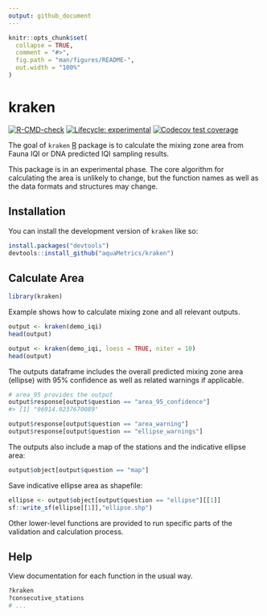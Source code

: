 ```yaml
---
output: github_document
---
```


<!-- README.md is generated from README.Rmd. Please edit that file -->

```r
knitr::opts_chunk$set(
  collapse = TRUE,
  comment = "#>",
  fig.path = "man/figures/README-",
  out.width = "100%"
)
```

# kraken

<!-- badges: start -->
[![R-CMD-check](https://github.com/aquaMetrics/kraken/actions/workflows/R-CMD-check.yaml/badge.svg)](https://github.com/aquaMetrics/kraken/actions/workflows/R-CMD-check.yaml)
[![Lifecycle: experimental](https://img.shields.io/badge/lifecycle-experimental-orange.svg)](https://lifecycle.r-lib.org/articles/stages.html#experimental)
[![Codecov test coverage](https://codecov.io/gh/aquaMetrics/kraken/branch/main/graph/badge.svg)](https://app.codecov.io/gh/aquaMetrics/kraken?branch=main)
<!-- badges: end -->

The goal of `kraken` [R](https://www.r-project.org/) package is to calculate the
mixing zone area from Fauna IQI or DNA predicted IQI sampling results.
 
This package is in an experimental phase. The core algorithm  for calculating
the area is unlikely to change, but the function names as well as the data
formats and structures may change.

## Installation

You can install the development version of `kraken` like so:

```r
install.packages("devtools")
devtools::install_github("aquaMetrics/kraken")
```

## Calculate Area

```r
library(kraken)
```

Example shows how to calculate mixing zone and all relevant outputs.

```r
output <- kraken(demo_iqi)
head(output)
```


```r
output <- kraken(demo_iqi, loess = TRUE, niter = 10)
head(output)
```


The outputs dataframe includes the overall predicted mixing zone area (ellipse) with 95% confidence as well as related warnings if applicable.

```r
# area_95 provides the output 
output$response[output$question == "area_95_confidence"]
#> [1] "96914.9237670089"
```

```r
output$response[output$question == "area_warning"]
output$response[output$question == "ellipse_warnings"]
```

The outputs also include a map of the stations and the indicative ellipse area:

```r
output$object[output$question == "map"]

```

Save indicative ellipse area as shapefile:

```r 
ellipse <- output$object[output$question == "ellipse"][[1]]
sf::write_sf(ellipse[[1]],"ellipse.shp")
```

Other lower-level functions are provided to run specific parts of the validation
and calculation process.

## Help

View documentation for each function in the usual way.

```r
?kraken
?consecutive_stations
# ...
```
